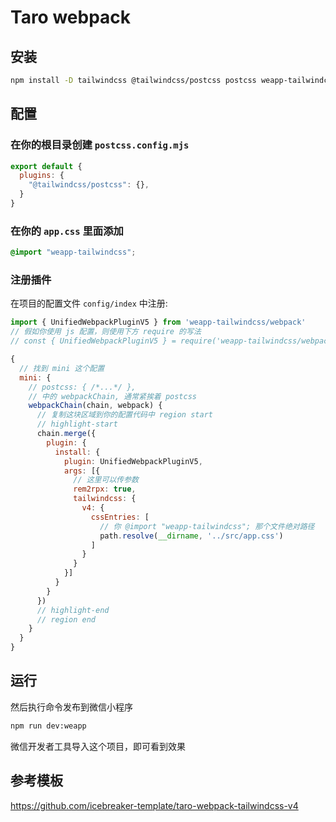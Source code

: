 
# Taro webpack

## 安装

```bash npm2yarn
npm install -D tailwindcss @tailwindcss/postcss postcss weapp-tailwindcss
```

<Patch />

## 配置

### 在你的根目录创建 `postcss.config.mjs`

```js title="postcss.config.mjs"
export default {
  plugins: {
    "@tailwindcss/postcss": {},
  }
}
```

### 在你的 `app.css` 里面添加

```css
@import "weapp-tailwindcss";
```

### 注册插件

在项目的配置文件 `config/index` 中注册:

```js title="config/index.[jt]s"
import { UnifiedWebpackPluginV5 } from 'weapp-tailwindcss/webpack'
// 假如你使用 js 配置，则使用下方 require 的写法
// const { UnifiedWebpackPluginV5 } = require('weapp-tailwindcss/webpack')

{
  // 找到 mini 这个配置
  mini: {
    // postcss: { /*...*/ },
    // 中的 webpackChain, 通常紧挨着 postcss 
    webpackChain(chain, webpack) {
      // 复制这块区域到你的配置代码中 region start
      // highlight-start
      chain.merge({
        plugin: {
          install: {
            plugin: UnifiedWebpackPluginV5,
            args: [{
              // 这里可以传参数
              rem2rpx: true,
              tailwindcss: {
                v4: {
                  cssEntries: [
                    // 你 @import "weapp-tailwindcss"; 那个文件绝对路径
                    path.resolve(__dirname, '../src/app.css')
                  ]
                }
              }
            }]
          }
        }
      })
      // highlight-end
      // region end
    }
  }
}
```

## 运行

然后执行命令发布到微信小程序

```bash npm2yarn
npm run dev:weapp
```

微信开发者工具导入这个项目，即可看到效果

## 参考模板

https://github.com/icebreaker-template/taro-webpack-tailwindcss-v4